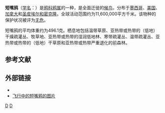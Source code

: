 {{noteTA
|G1=unit
}}
{{Speciesbox
| image = Corvus brachyrhynchos -Seattle, Washington, USA-8 (1).jpg
| status = LC 
| status_system = IUCN3.1
| taxon = Corvus brachyrhynchos
| authority = {{link-en|克里斯蒂安·路德维希·布雷姆|Christian Ludwig Brehm|Brehm}}, 1822
| range_map = Corvus brachyrhynchos distribution.png
}}

'''短嘴鸦'''（[[学名|学名]]：{{lang|la|''Corvus brachyrhynchos''}}）是[[鸦科|鸦科]][[鸦属|鸦属]]的一种，是全面迁徙的[[鸟类迁徙|候鸟]]，分布于[[墨西哥|墨西哥]]、[[美国|美国]]、[[加拿大|加拿大]]和[[圣皮埃尔和密克隆|圣皮埃尔和密克隆]]。全球活动范围约为11,600,000平方千米。该物种的保护状况被评为[[无危|无危]]。{{r|BirdLife}}

短嘴鸦的平均体重约为496.1克。栖息地包括温带草原、亚热带或热带的（低地）干燥疏灌丛、牧草地、亚热带或热带的湿润低地林、寒带疏灌丛、温带疏灌丛、亚热带或热带的（低地）干草原和亚热带或热带严重退化的前森林。

== 参考文献 ==
{{reflist|refs=
<ref name="BirdLife">{{cite web|url=http://www.birdlife.org/datazone/speciesfactsheet.php?id=5775&m=0|title=Corvus brachyrhynchos|publisher=[[国际鸟盟|BirdLife.org]]|accessdate=2011-06-27|archive-date=2016-03-05|archive-url=https://web.archive.org/web/20160305014324/http://www.birdlife.org/datazone/speciesfactsheet.php?id=5775&m=0|dead-url=no}}</ref>
}}

==外部链接==
*{{commonscat-inline|Corvus brachyrhynchos}}
* [https://fineartamerica.com/featured/2-american-crow-james-zipp.html 飞行中的短嘴鸦的图片]

{{Taxonbar|from=Q267735}}

[[Category:鸦属|D]]
[[Category:1822年描述的鸟类|D]]